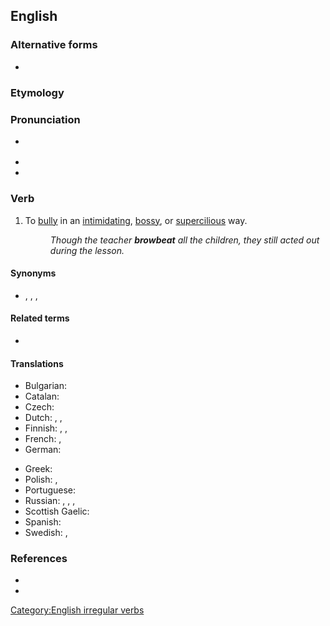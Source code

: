 {{also|brow-beat}}
==English==
{{was wotd|2008|January|12}}

===Alternative forms===
* {{l|en|brow-beat}}

===Etymology===
{{compound|en|brow|beat}}

===Pronunciation===
* {{a|RP|US}} {{IPA|/ˈbɹaʊ.biːt/|lang=en}}
* {{audio|en-us-browbeat.ogg|Audio (US)|lang=en}}
* {{audio|en-au-browbeat.ogg|Audio (AU)|lang=en}}

===Verb===
{{en-verb|browbeats|browbeating|browbeat|browbeaten}}

# {{lb|en|transitive}} To [[bully]] in an [[intimidating]], [[bossy]], or [[supercilious]] way.
#: ''Though the teacher '''browbeat''' all the children, they still acted out during the lesson.''

====Synonyms====
* {{sense|to bully in an intimidating way}} {{l|en|bully}}, {{l|en|cow}}, {{l|en|domineer}}, {{l|en|intimidate}}

====Related terms====
* {{l|en|browbeater}}

====Translations====
{{trans-top|to bully in an intimidating way}}
* Bulgarian: {{t+|bg|сплашвам}}
* Catalan: {{t+|ca|intimidar}}
* Czech: {{t|cs|zastrašovat}}
* Dutch: {{t+|nl|intimideren}}, {{t|nl|inschuchteren}}, {{t+|nl|bruuskeren}}
* Finnish: {{t+|fi|pelotella}}, {{t+|fi|tyrannisoida}}, {{t+|fi|pomottaa}}
* French: {{t+|fr|intimider}}, {{t+|fr|brusquer}}
* German: {{t+|de|einschüchtern}}
{{trans-mid}}
* Greek: {{t+|el|αποπαίρνω}}
* Polish: {{t|pl|zastraszyć}}, {{t+|pl|zastraszać}}
* Portuguese: {{t+|pt|intimidar}}
* Russian: {{t+|ru|запу́гивать|impf}}, {{t+|ru|пуга́ть|impf}}, {{t+|ru|страща́ть|impf}}, {{t+|ru|наводи́ть страх|impf}}
* Scottish Gaelic: {{t|gd|sàraich}}
* Spanish: {{t+|es|intimidar}}
* Swedish: {{t|sv|köra med}}, {{t+|sv|tyrannisera}}
{{trans-bottom}}

===References===
* {{R:Century 1911}}
* {{R:Webster 1913}}

[[Category:English irregular verbs]]
